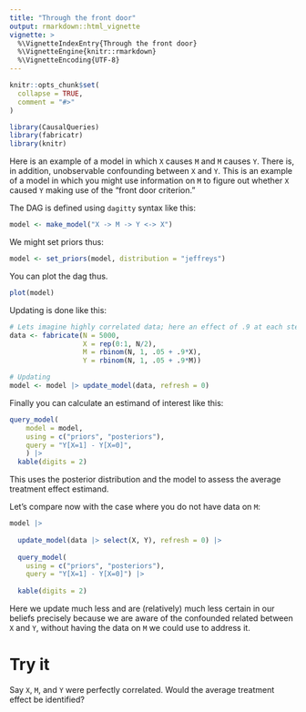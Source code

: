 ```yaml
---
title: "Through the front door"
output: rmarkdown::html_vignette
vignette: >
  %\VignetteIndexEntry{Through the front door}
  %\VignetteEngine{knitr::rmarkdown}
  %\VignetteEncoding{UTF-8}
---
```


```r
knitr::opts_chunk$set(
  collapse = TRUE,
  comment = "#>"
)
```

```r
library(CausalQueries)
library(fabricatr)
library(knitr)
```

Here is an example of a model in which `X` causes `M` and  `M` causes `Y`. There is, in addition, unobservable confounding between `X` and `Y`. This is an example of a model in which you might use information on `M` to figure out whether `X` caused `Y` making use of the "front door criterion."

The DAG is defined using `dagitty` syntax like this:

```r
model <- make_model("X -> M -> Y <-> X")
```

We might set priors thus:

```r
model <- set_priors(model, distribution = "jeffreys")
```

You can plot the dag thus. 

```r
plot(model)
```


Updating is done like this:


```r
# Lets imagine highly correlated data; here an effect of .9 at each step
data <- fabricate(N = 5000, 
                  X = rep(0:1, N/2), 
                  M = rbinom(N, 1, .05 + .9*X), 
                  Y = rbinom(N, 1, .05 + .9*M))

# Updating
model <- model |> update_model(data, refresh = 0)
```

Finally you can calculate an estimand of interest like this:

```r
query_model(
    model = model, 
    using = c("priors", "posteriors"),
    query = "Y[X=1] - Y[X=0]",
    ) |>
  kable(digits = 2)
```

This uses the posterior distribution and the model to assess the average treatment effect estimand. 

Let's compare now with the case where you do not have data on `M`:


```r

model |>
  
  update_model(data |> select(X, Y), refresh = 0) |>
  
  query_model(
    using = c("priors", "posteriors"),
    query = "Y[X=1] - Y[X=0]") |>
  
  kable(digits = 2)
```

Here we update much less and are (relatively) much less certain in our beliefs precisely because we are aware of the confounded related between `X` and `Y`, without having the data on `M` we could use to address it.

# Try it

Say `X`, `M`, and `Y` were perfectly correlated. Would the average treatment effect be identified?
